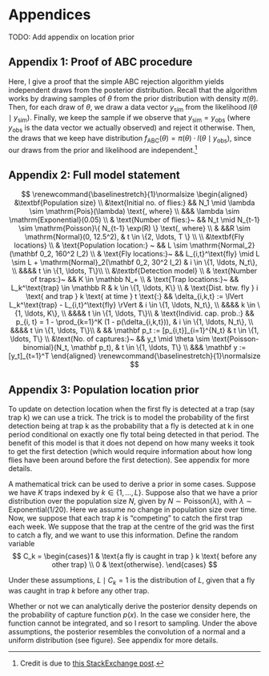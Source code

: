 # Appendices

TODO: Add appendix on location prior

## Appendix 1: Proof of ABC procedure

Here, I give a proof that the simple ABC rejection algorithm yields independent draws from the posterior distribution. Recall that the algorithm works by drawing samples of $\theta$ from the prior distribution with density $\pi (\theta)$. Then, for each draw of $\theta$, we draw a data vector $y_{\text {sim}}$ from the likelihood $l(\theta \mid y_{\text{sim}})$. Finally, we keep the sample if we observe that $y_{\text{sim}} = y_{\text{obs}}$ (where $y_{\text{obs}}$ is the data vector we actually observed) and reject it otherwise. Then, the draws that we keep have distribution $f_{\text{ABC}}(\theta) = \pi(\theta) \cdot l(\theta \mid y_{\text{obs}})$, since our draws from the prior and likelihood are independent.^[Credit is due to [this StackExchange post](https://stats.stackexchange.com/questions/380076/proof-of-approximate-exact-bayesian-computation.).]

## Appendix 2: Full model statement

$$
\renewcommand{\baselinestretch}{1}\normalsize
\begin{aligned}
&\textbf{Population size} \\
&\text{Initial no. of flies:} && N_1 \mid \lambda \sim \mathrm{Pois}(\lambda) \text{, where} \\
&&& \lambda \sim \mathrm{Exponential}(0.05) \\
& \text{Number of flies:}~ && N_t \mid N_{t-1}  \sim \mathrm{Poisson}\{ N_{t-1} \exp(R) \} \text{, where} \\ & &&R \sim \mathrm{Normal}(0, 12.5^2), & t \in \{2, \ldots, T \} \\
\\
&\textbf{Fly locations} \\
& \text{Population location:} ~ && L \sim \mathrm{Normal_2}(\mathbf 0_2, 160^2 I_2) \\
& \text{Fly locations:}~ && L_{i,t}^\text{fly} \mid L \sim L + \mathrm{Normal}_2(\mathbf 0_2, 30^2 I_2) & i \in \{1, \ldots, N_t\}, \\
  &&&& t \in \{1, \ldots, T\}\\
\\
&\textbf{Detection model} \\
& \text{Number of traps:}~ && K \in \mathbb N_+ \\
& \text{Trap locations:}~ && L_k^\text{trap} \in \mathbb R & k \in \{1, \ldots, K\} \\
& \text{Dist. btw. fly } i \text{ and trap } k \text{ at time } t \text{:} && \delta_{i,k,t} := \lVert L_k^\text{trap} - L_{i,t}^\text{fly} \rVert & i \in \{1, \ldots, N_t\}, \\
  &&&& k \in \{1, \ldots, K\}, \\
  &&&& t \in \{1, \ldots, T\}\\
& \text{Individ. cap. prob.:} && p_{i, t} = 1 - \prod_{k=1}^K (1 - p(\delta_{i,k,t})), & i \in \{1, \ldots, N_t\}, \\
  &&&& t \in \{1, \ldots, T\}\\
&  && \mathbf p_t := [p_{i,t}]_{i=1}^{N_t}  & t \in \{1, \ldots, T\} \\
&\text{No. of captures:}~ && y_t \mid \theta \sim \text{Poisson-binomial}(N_t, \mathbf p_t), & t \in \{1, \ldots, T\} \\
  &&& \mathbf y := [y_t]_{t=1}^T
\end{aligned}
\renewcommand{\baselinestretch}{1}\normalsize
$$

## Appendix 3: Population location prior

To update on detection location when the first fly is detected at a trap (say trap k) we can use a trick. The trick is to model the probability of the first detection being at trap k as the probability that a fly is detected at k in one period conditional on exactly one fly total being detected in that period. The benefit of this model is that it does not depend on how many weeks it took to get the first detection (which would require information about how long flies have been around before the first detection). See appendix for more details.

A mathematical trick can be used to derive a prior in some cases. Suppose we have $K$ traps indexed by $k \in \{1, \ldots, L\}$. Suppose also that we have a prior distribution over the population size $N$, given by $N \sim \mathrm{Poisson} (\lambda)$, with $\lambda \sim \mathrm{Exponential(1/20)}$. Here we assume no change in population size over time. Now, we suppose that each trap $k$ is "competing" to catch the first trap each week. We suppose that the trap at the centre of the grid was the first to catch a fly, and we want to use this information. Define the random variable
$$
C_k = \begin{cases}1 & \text{a fly is caught in trap } k \text{ before any other trap} \\ 0 & \text{otherwise}. \end{cases}
$$

Under these assumptions, $L \mid C_k = 1$ is the distribution of $L$, given that a fly was caught in trap $k$ before any other trap.

Whether or not we can analytically derive the posterior density depends on the probability of capture function $p(x)$. In the case we consider here, the function cannot be integrated, and so I resort to sampling. Under the above assumptions, the posterior resembles the convolution of a normal and a uniform distribution (see figure). See appendix for more details.